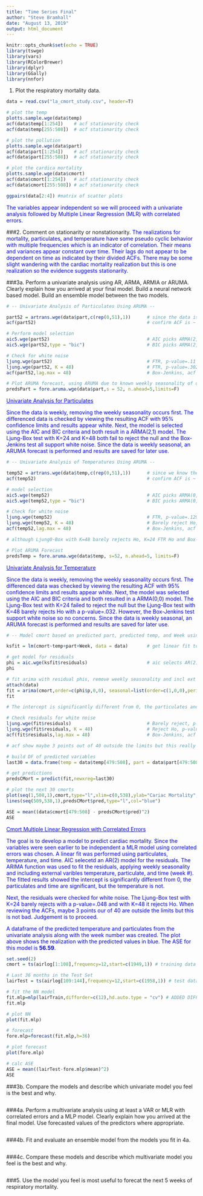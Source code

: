 ```yaml
---
title: "Time Series Final"
author: "Steve Bramhall"
date: "August 13, 2019"
output: html_document
---
```


```r
knitr::opts_chunk$set(echo = TRUE)
library(tswge)
library(vars)
library(RColorBrewer)
library(dplyr)
library(GGally)
library(nnfor)
```

1. Plot the respiratory mortality data.
```r
data = read.csv("la_cmort_study.csv", header=T)

# plot the temp
plotts.sample.wge(data$temp)
acf(data$temp[1:254])    # acf stationarity check
acf(data$temp[255:508])  # acf stationarity check

# plot the pollution
plotts.sample.wge(data$part)
acf(data$part[1:254])    # acf stationarity check
acf(data$part[255:508])  # acf stationarity check

# plot the cardica mortality
plotts.sample.wge(data$cmort)
acf(data$cmort[1:254])   # acf stationarity check
acf(data$cmort[255:508]) # acf stationarity check
```

```r
ggpairs(data[2:4]) #matrix of scatter plots
```

<font color="blue">
The variables appear independent so we will proceed with a univariate analysis followed by Multiple Linear Regression (MLR) with correlated errors.
</font>

###2. Comment on stationarity or nonstationarity.
<font color="blue">
The realizations for mortality, particulates, and temperature have some pseudo cyclic behavior with multiple frequencies which is an indicator of correlation. Their means and variances appear constant over time. Their lags do not appear to be dependent on time as indicated by their divided ACFs. There may be some slight wandering with the cardiac mortality realization but this is one realization so the evidence suggests stationarity.
</font>

###3a. Perform a univariate analysis using AR, ARMA, ARMIA or ARUMA. Clearly explain how you arrived at your final model. Build a neural network based model. Build an ensemble model between the two models.

```r

# -- Univariate Analysis of Particulates Using ARUMA --

part52 = artrans.wge(data$part,c(rep(0,51),1))      # since the data is weekly, remove weekly trend
acf(part52)                                         # confirm ACF is ~ white noise, it is!

# Perform model selection
aic5.wge(part52)                                    # AIC picks ARMA(2,1)
aic5.wge(part52,type = "bic")                       # BIC picks ARMA(2,1)

# Check for white noise
ljung.wge(part52)                                   # FTR, p-value=.11
ljung.wge(part52, K = 48)                           # FTR, p-value=.302
acf(part52,lag.max = 48)                            # Box-Jenkins, acf looks consistent with white noise as previosly shown

# Plot ARUMA forecast, using ARUMA due to known weekly seasonality of data
predsPart = fore.aruma.wge(data$part,s = 52, n.ahead=5,limits=F)
```

<font color="blue">
<u>Univariate Analysis for Particulates</u>

Since the data is weekly, removing the weekly seasonality occurs first. The differenced data is checked by viewing the resulting ACF with 95% confidence limits and results appear white. Next, the model is selected using the AIC and BIC criteria and both result in a ARMA(2,1) model. The  Ljung-Box test with K=24 and K=48 both fail to reject the null and the Box-Jenkins test all support white noise. Since the data is weekly seasonal, an ARUMA forecast is performed and results are saved for later use.
</font>

```r

# -- Univariate Analysis of Temperatures Using ARUMA --

temp52 = artrans.wge(data$temp,c(rep(0,51),1))      # since we know the data is weekly, remove weekly trend
acf(temp52)                                         # confirm ACF is ~ white noise, it is!

# model selection
aic5.wge(temp52)                                    # AIC picks ARMA(0,0)
aic5.wge(temp52,type = "bic")                       # BIC picks ARMA(0,0)

# Check for white noise
ljung.wge(temp52)                                   # FTR, p-value=.129
ljung.wge(temp52, K = 48)                           # Barely reject Ho, p-value=.032
acf(temp52,lag.max = 48)                            # Box-Jenkins, acf looks consistent with white noise as previosly shown

# although Ljung0-Box with K=48 barely rejects Ho, K=24 FTR Ho and Box-Jenkins ACF is consisten with white noise, looks good

# Plot ARUMA Forecast
predsTemp = fore.aruma.wge(data$temp, s=52, n.ahead=5, limits=F)
```

<font color="blue">
<u>Univariate Analysis for Temperature</u>

Since the data is weekly, removing the weekly seasonality occurs first. The differenced data was checked by viewing the resulting ACF with 95% confidence limits and results appear white. Next, the model was selected using the AIC and BIC criteria and both resulted in a ARMA(0,0) model. The  Ljung-Box test with K=24 failed to reject the null but the Ljung-Box test with K=48 barely rejects Ho with a p-value=.032. However, the Box-Jenkins test support white noise so no concerns. Since the data is weekly seasonal, an ARUMA forecast is performed and results are saved for later use.
</font>

```r

# -- Model cmort based on predicted part, predicted temp, and Week using MLR with Correlated Errors --

ksfit = lm(cmort~temp+part+Week, data = data)       # get linear fit to access residuals

# get model for residuals
phi = aic.wge(ksfit$residuals)                      # aic selects AR(2)
phi

# fit arima with residual phis, remove weekly seasonality and incl ext vars temp, part, week
attach(data)
fit = arima(cmort,order=c(phi$p,0,0), seasonal=list(order=c(1,0,0),period=52), xreg = cbind(temp, part, Week))
fit

# The intercept is significantly different from 0, the particulates and Time are significant, but the temperature is not.

# Check residuals for white noise
ljung.wge(fit$residuals)                            # Barely reject, p-value=.048
ljung.wge(fit$residuals, K = 48)                    # Reject Ho, p-value=.003
acf(fit$residuals,lag.max = 48)                     # Box-Jenkins, acf looks

# acf show maybe 3 points out of 40 outside the limits but this really isn't bad

# build DF of predicted variables
last30 = data.frame(temp = data$temp[479:508], part = data$part[479:508], Week = seq(479,508,1))

# get predictions
predsCMort = predict(fit,newxreg=last30)

# plot the next 30 cmorts
plot(seq(1,508,1),cmort,type="l",xlim=c(0,538),ylab="Cariac Mortality",main="30 Week Cardiac Mortality Forecast")
lines(seq(509,538,1),predsCMort$pred,type="l",col="blue")

ASE = mean((data$cmort[479:508] - predsCMort$pred)^2)
ASE

```

<font color="blue">
<u>Cmort Multiple Linear Regression with Correlated Errors</u>

The goal is to develop a model to predict cardiac mortality. Since the variables were seen earlier to be independent a MLR model using correlated errors was chosen. A linear fit was performed using particulates, temperature, and time. AIC selecetd an AR(2) model for the residuals. The ARIMA function was used to fit the residuals, applying weekly seasonality and including external varibles temperature, particulate, and time (week #). The fitted results showed the intercept is significantly different from 0, the particulates and time are significant, but the temperature is not.

Next, the residuals were checked for white noise. The Ljung-Box test with K=24 barely rejects with a p-value=.048 and with K=48 it rejects Ho. When reviewing the ACFs, maybe 3 points our of 40 are outside the limits but this is not bad. Judgement is to proceed. 

A dataframe of the predicted temperature and particulates from the univariate analysis along with the week number was created. The plot above shows the realization with the predicted values in blue. The ASE for this model is **56.59**.
</font>


```r
set.seed(2)
cmort = ts(airlog[1:108],frequency=12,start=c(1949,1)) # training data

# Last 36 months in the Test Set
lairTest = ts(airlog[109:144],frequency=12,start=c(1958,1)) # test data, 36 pts

# fit the NN model
fit.mlp=mlp(lairTrain,difforder=c(12),hd.auto.type = "cv") # ADDED DIFFORDER
fit.mlp

# plot NN
plot(fit.mlp)

# forecast
fore.mlp=forecast(fit.mlp,h=36)

# plot forecast
plot(fore.mlp)

# calc ASE
ASE = mean((lairTest-fore.mlp$mean)^2)
ASE

```



###3b. Compare the models and describe which univariate model you feel is the best and why.
```r

```

###4a. Perform a multivariate analysis using at least a VAR or MLR with correlated errors and a MLP model. Clearly explain how you arrived at the final model. Use forecasted values of the predictors where appropriate.
```r

```

###4b. Fit and evaluate an ensemble model from the models you fit in 4a.
```r

```

###4c. Compare these models and describe which multivariate model you feel is the best and why.
```r

```

###5. Use the model you feel is most useful to forecat the next 5 weeks of respiratory mortality.
```r

```




